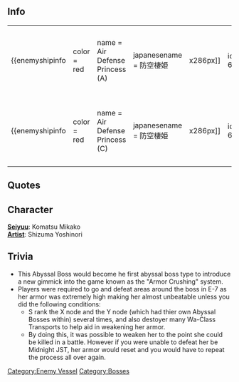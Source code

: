 ==Info==
{|
|-
| valign="top" |
{{enemyshipinfo 
|color = red
|name = Air Defense Princess (A)
|japanesename = 防空棲姫
|image = [[File:DD_Air_Defense_Princess_Full.png|x286px]]
|id = 628
|class = Abyssal
|type = Destroyer
|hp = 255
|firepower = 190
|armor = 333
|torpedo = 95
|evasion = ?? 
|AA = 390
|aircraft =  0
|ASW = 0
|LOS = ??
|luck = ??
|time = Unbuildable
|speed = Fast
|range = Short 
|slot = 3
|slot1= 4inch Twin Dual Purpose Gun+CIC
|slot2= 4inch Twin Dual Purpose Gun+CIC
|slot3= RADAR??
|slot4= -Locked-
}}
| valign="top" |
{{enemyshipinfo 
|color = red
|name = Air Defense Princess (B)
|japanesename = 防空棲姫
|image = [[File:DD_Air_Defense_Princess_Full.png|x286px]]
|id = 628
|class = Abyssal
|type = Destroyer
|hp = 255
|firepower = 160
|armor = 303
|torpedo = 90
|evasion = ?? 
|AA = 360
|aircraft =  0
|ASW = 0
|LOS = ??
|luck = ??
|time = Unbuildable
|speed = Fast
|range = Short 
|slot = 3
|slot1= 4inch Twin Dual Purpose Gun+CIC
|slot2= 4inch Twin Dual Purpose Gun+CIC
|slot3= RADAR??
|slot4= -Locked-
}}
|-
| valign="top" |
{{enemyshipinfo 
|color = red
|name = Air Defense Princess (C)
|japanesename = 防空棲姫
|image = [[File:DD_Air_Defense_Princess_Full.png|x286px]]
|id = 628
|class = Abyssal
|type = Destroyer
|hp = 255
|firepower = 130
|armor = 273
|torpedo = 85
|evasion = ?? 
|AA = 300
|aircraft =  0
|ASW = 0
|LOS = ??
|luck = ??
|time = Unbuildable
|speed = Fast
|range = Short 
|slot = 3
|slot1= 4inch Twin Dual Purpose Gun+CIC
|slot2= 4inch Twin Dual Purpose Gun+CIC
|slot3= RADAR??
|slot4= -Locked-
}}
| style="width:50px;" |
| valign="top" |
|}

==Quotes==
{{Abyssquote
|開幕前 =フフ……キタンダァ……？ ヘーエ……キタンダァ……。
|EN1 = Fufu...you came...? Hee... you came...
|Note1 = 
|砲撃 = ウッフフ…ドオ？ イタイ？ イタイ？ ソレガ ホントヨ……アッハハハ…！
|EN0 = Ufufu... how's that? Does it hurt? This is the real thing.... ahahaha...!
|Note0 = 
|被弾 =ヤッタナァ…オマエモ イタクシテヤル……！
|EN2 = Woohoo... you all can put up a fight...!
|Note2 = 
|昼戦終了時 =アレ…ウゴカナイ…アハハハ……ウミト ソラガ、綺麗…
|EN3 = Huh... I can't move... Ahahaha... the sea and sky is beautiful...
|Note3 = 
}}

==Character==
'''[[Glossary#list_of_vessels_by_Japanese_voice_actresses|Seiyuu]]''': Komatsu Mikako<br />
'''[[Glossary#list_of_vessels_by_artist|Artist]]''': Shizuma Yoshinori

==Trivia==

*This Abyssal Boss would become he first abyssal boss type to introduce a new gimmick into the game known as the "Armor Crushing" system.
*Players were required to go and defeat areas around the boss in E-7 as her armor was extremely high making her almost unbeatable unless you did the following conditions:
**S rank the X node and the Y node (which had thier own Abyssal Bosses within) several times, and also destoyer many Wa-Class Transports to help aid in weakening her armor.
**By doing this, it was possible to weaken her to the point she could be killed in a battle. However if you were unable to defeat her be Midnight JST, her armor would reset and you would have to repeat the process all over again.
{{Enemyshiplist}}
[[Category:Enemy Vessel]]
[[Category:Bosses]]